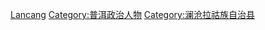 [[Category:中华人民共和国云南省县长|Lancang]]
[[Category:普洱政治人物|Category:普洱政治人物]]
[[Category:澜沧拉祜族自治县|Category:澜沧拉祜族自治县]]